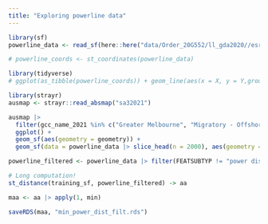 ```yaml
---
title: "Exploring powerline data"
---
```



```r
library(sf)
powerline_data <- read_sf(here::here("data/Order_20G552/ll_gda2020//esrishape/whole_of_dataset//victoria/VMFEAT/"))
```


```r
# powerline_coords <- st_coordinates(powerline_data)
```


```r
library(tidyverse)
# ggplot(as_tibble(powerline_coords)) + geom_line(aes(x = X, y = Y,group = L1))
```


```r
library(strayr)
ausmap <- strayr::read_absmap("sa32021")
```

```r
ausmap |> 
  filter(gcc_name_2021 %in% c("Greater Melbourne", "Migratory - Offshore - Shipping (Vic.)", "No usual address (Vic.)")) |> 
  ggplot() + 
  geom_sf(aes(geometry = geometry)) + 
  geom_sf(data = powerline_data |> slice_head(n = 2000), aes(geometry = geometry))
```


```r
powerline_filtered <- powerline_data |> filter(FEATSUBTYP != "power distribution lv", VOLTAGE != "6.6 KV", VOLTAGE != "11 KV", VOLTAGE != "22 KV")
```


```r
# Long computation!
st_distance(training_sf, powerline_filtered) -> aa

maa <- aa |> apply(1, min)

saveRDS(maa, "min_power_dist_filt.rds")
```